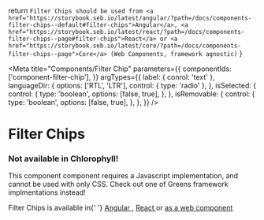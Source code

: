 
  return `Filter Chips should be used from <a href="https://storybook.seb.io/latest/angular/?path=/docs/components-filter-chips--default#filter-chips">Angular</a>, <a href="https://storybook.seb.io/latest/react/?path=/docs/components-filter-chips--page#filter-chips">React</a> or <a href="https://storybook.seb.io/latest/core/?path=/docs/components-filter-chips--page">Core</a> (Web Components, framework agnostic)`
}

<Meta
  title="Components/Filter Chip"
  parameters={{
    componentIds: ['component-filter-chip'],
  }}
  argTypes={{
    label: { conrol: 'text' },
    languageDir: {
      options: ['RTL', 'LTR'],
      control: { type: 'radio' },
    },
    isSelected: {
      control: {
        type: 'boolean',
        options: [false, true],
      },
    },
    isRemovable: {
      control: {
        type: 'boolean',
        options: [false, true],
      },
    },
  }}
/>

# Filter Chips

<div role="alert" class="warning mb-7 mt-5 w-100">
  <main>
    <h3>Not available in Chlorophyll!</h3>
    <p>
      This component component requires a Javascript implementation, and cannot
      be used with only CSS. Check out one of Greens framework implmentations
      instead!
    </p>
    <p>
      Filter Chips is available in{' '}
      <a href="https://storybook.seb.io/latest/angular/?path=/docs/components-filter-chips--default#filter-chips">
        Angular
      </a>
      , <a href="https://storybook.seb.io/latest/react/?path=/docs/components-filter-chips--page#filter-chips">
        React
      </a> or <a href="https://storybook.seb.io/latest/core/?path=/docs/components-filter-chips--page">as a web component</a>
    </p>
  </main>
</div>
